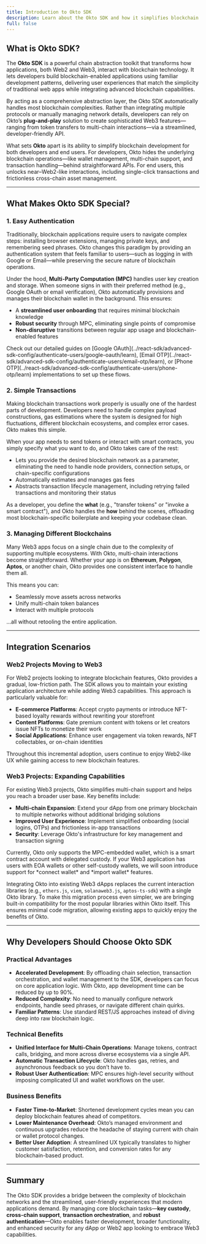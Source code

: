 ```yaml
---
title: Introduction to Okto SDK
description: Learn about the Okto SDK and how it simplifies blockchain interactions for both developers and users.
full: false
---
```



## What is Okto SDK?

The **Okto SDK** is a powerful chain abstraction toolkit that transforms how applications, both Web2 and Web3, interact with blockchain technology. It lets developers build blockchain-enabled applications using familiar development patterns, delivering user experiences that match the simplicity of traditional web apps while integrating advanced blockchain capabilities.

By acting as a comprehensive abstraction layer, the Okto SDK automatically handles most blockchain complexities. Rather than integrating multiple protocols or manually managing network details, developers can rely on Okto’s **plug-and-play** solution to create sophisticated Web3 features—ranging from token transfers to multi-chain interactions—via a streamlined, developer-friendly API.

What sets **Okto** apart is its ability to simplify blockchain development for both developers and end users. For developers, Okto hides the underlying blockchain operations—like wallet management, multi-chain support, and transaction handling—behind straightforward APIs. For end users, this unlocks near–Web2-like interactions, including single-click transactions and frictionless cross-chain asset management.

---

## What Makes Okto SDK Special?

### 1. Easy Authentication

Traditionally, blockchain applications require users to navigate complex steps: installing browser extensions, managing private keys, and remembering seed phrases. Okto changes this paradigm by providing an authentication system that feels familiar to users—such as logging in with Google or Email—while preserving the secure nature of blockchain operations.

Under the hood, **Multi-Party Computation (MPC)** handles user key creation and storage. When someone signs in with their preferred method (e.g., Google OAuth or email verification), Okto automatically provisions and manages their blockchain wallet in the background. This ensures:

- A **streamlined user onboarding** that requires minimal blockchain knowledge  
- **Robust security** through MPC, eliminating single points of compromise  
- **Non-disruptive** transitions between regular app usage and blockchain-enabled features  

<Callout title="Learn More">
Check out our detailed guides on [Google OAuth](../react-sdk/advanced-sdk-config/authenticate-users/google-oauth/learn), [Email OTP](../react-sdk/advanced-sdk-config/authenticate-users/email-otp/learn), or [Phone OTP](../react-sdk/advanced-sdk-config/authenticate-users/phone-otp/learn) implementations to set up these flows.
</Callout>

### 2. Simple Transactions

Making blockchain transactions work properly is usually one of the hardest parts of development. Developers need to handle complex payload constructions, gas estimations where the system is designed for high fluctuations, different blockchain ecosystems, and complex error cases. Okto makes this simple.

When your app needs to send tokens or interact with smart contracts, you simply specify what you want to do, and Okto takes care of the rest:

- Lets you provide the desired blockchain network as a parameter, eliminating the need to handle node providers, connection setups, or chain-specific configurations  
- Automatically estimates and manages gas fees  
- Abstracts transaction lifecycle management, including retrying failed transactions and monitoring their status  

As a developer, you define the **what** (e.g., "transfer tokens" or "invoke a smart contract"), and Okto handles the **how** behind the scenes, offloading most blockchain-specific boilerplate and keeping your codebase clean.

### 3. Managing Different Blockchains

Many Web3 apps focus on a single chain due to the complexity of supporting multiple ecosystems. With Okto, multi-chain interactions become straightforward. Whether your app is on **Ethereum**, **Polygon**, **Aptos**, or another chain, Okto provides one consistent interface to handle them all.

This means you can:

- Seamlessly move assets across networks  
- Unify multi-chain token balances  
- Interact with multiple protocols  

…all without retooling the entire application.

---

## Integration Scenarios

### Web2 Projects Moving to Web3

For Web2 projects looking to integrate blockchain features, Okto provides a gradual, low-friction path. The SDK allows you to maintain your existing application architecture while adding Web3 capabilities. This approach is particularly valuable for:

- **E-commerce Platforms**: Accept crypto payments or introduce NFT-based loyalty rewards without rewriting your storefront  
- **Content Platforms**: Gate premium content with tokens or let creators issue NFTs to monetize their work  
- **Social Applications**: Enhance user engagement via token rewards, NFT collectables, or on-chain identities  

Throughout this incremental adoption, users continue to enjoy Web2-like UX while gaining access to new blockchain features.

### Web3 Projects: Expanding Capabilities

For existing Web3 projects, Okto simplifies multi-chain support and helps you reach a broader user base. Key benefits include:

- **Multi-chain Expansion**: Extend your dApp from one primary blockchain to multiple networks without additional bridging solutions  
- **Improved User Experience**: Implement simplified onboarding (social logins, OTPs) and frictionless in-app transactions  
- **Security**: Leverage Okto's infrastructure for key management and transaction signing

<Callout title="Note">
Currently, Okto only supports the MPC-embedded wallet, which is a smart contract account with delegated custody. If your Web3 application has users with EOA wallets or other self-custody wallets, we will soon introduce support for *connect wallet* and *import wallet* features.

Integrating Okto into existing Web3 dApps replaces the current interaction libraries (e.g., `ethers.js`, `viem`, `solanaweb3.js`, `aptos-ts-sdk`) with a single Okto library. To make this migration process even simpler, we are bringing built-in compatibility for the most popular libraries within Okto itself. This ensures minimal code migration, allowing existing apps to quickly enjoy the benefits of Okto.
</Callout>

---

## Why Developers Should Choose Okto SDK

### Practical Advantages

- **Accelerated Development**: By offloading chain selection, transaction orchestration, and wallet management to the SDK, developers can focus on core application logic. With Okto, app development time can be reduced by up to 90%.
- **Reduced Complexity**: No need to manually configure network endpoints, handle seed phrases, or navigate different chain quirks.
- **Familiar Patterns**: Use standard REST/JS approaches instead of diving deep into raw blockchain logic.

### Technical Benefits

- **Unified Interface for Multi-Chain Operations**: Manage tokens, contract calls, bridging, and more across diverse ecosystems via a single API.  
- **Automatic Transaction Lifecycle**: Okto handles gas, retries, and asynchronous feedback so you don’t have to.  
- **Robust User Authentication**: MPC ensures high-level security without imposing complicated UI and wallet workflows on the user.

### Business Benefits

- **Faster Time-to-Market**: Shortened development cycles mean you can deploy blockchain features ahead of competitors.  
- **Lower Maintenance Overhead**: Okto’s managed environment and continuous upgrades reduce the headache of staying current with chain or wallet protocol changes.  
- **Better User Adoption**: A streamlined UX typically translates to higher customer satisfaction, retention, and conversion rates for any blockchain-based product.

---

## Summary

The Okto SDK provides a bridge between the complexity of blockchain networks and the streamlined, user-friendly experiences that modern applications demand. By managing core blockchain tasks—**key custody**, **cross-chain support**, **transaction orchestration**, and **robust authentication**—Okto enables faster development, broader functionality, and enhanced security for any dApp or Web2 app looking to embrace Web3 capabilities.
